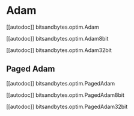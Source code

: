 # Adam

[[autodoc]] bitsandbytes.optim.Adam

[[autodoc]] bitsandbytes.optim.Adam8bit

[[autodoc]] bitsandbytes.optim.Adam32bit

## Paged Adam

[[autodoc]] bitsandbytes.optim.PagedAdam

[[autodoc]] bitsandbytes.optim.PagedAdam8bit

[[autodoc]] bitsandbytes.optim.PagedAdam32bit
